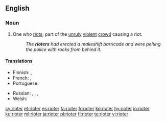 ==English==

===Noun===
{{en-noun}}

# One who [[riot]]s; part of the [[unruly]] [[violent]] [[crowd]] causing a riot.
#: ''The '''rioters''' had erected a makeshift barricade and were pelting the police with rocks from behind it.''

====Translations====
{{trans-top|one who riots}}
* Finnish: {{t|fi|mellakoitsija}}, {{t|fi|mellakoija}}
* French: {{t+|fr|émeutier|m}}, {{t+|fr|émeutière|f}}
* Portuguese: {{t|pt|baderneiro|m}}
{{trans-mid}}
* Russian: {{t+|ru|бунтовщи́к|m}},  {{t+|ru|повста́нец|m}},  {{t+|ru|мяте́жник|m}}, {{t+|ru|бунта́рь|m}}
* Welsh: {{t+|cy|terfysgwr|m}}
{{trans-bottom}}

[[cy:rioter]]
[[et:rioter]]
[[es:rioter]]
[[fa:rioter]]
[[fr:rioter]]
[[ko:rioter]]
[[hy:rioter]]
[[io:rioter]]
[[ku:rioter]]
[[ml:rioter]]
[[ja:rioter]]
[[pl:rioter]]
[[fi:rioter]]
[[te:rioter]]
[[vi:rioter]]